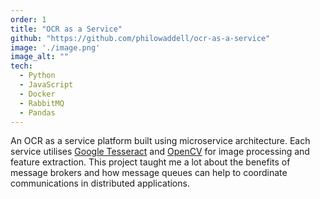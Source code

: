 ```yaml
---
order: 1
title: "OCR as a Service"
github: "https://github.com/philowaddell/ocr-as-a-service"
image: './image.png'
image_alt: ""
tech:
  - Python
  - JavaScript
  - Docker
  - RabbitMQ
  - Pandas
---
```


An OCR as a service platform built using microservice architecture. Each service utilises [Google Tesseract](https://github.com/tesseract-ocr/tesseract) and [OpenCV](https://opencv.org/) for image processing and feature extraction. This project taught me a lot about the benefits of message brokers and how message queues can help to coordinate communications in distributed applications.